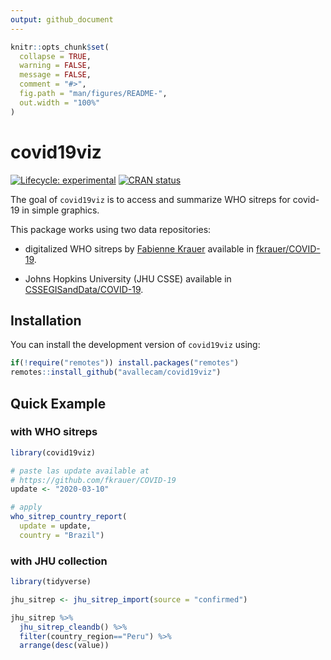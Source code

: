 ```yaml
---
output: github_document
---
```


<!-- README.md is generated from README.Rmd. Please edit that file -->

```r
knitr::opts_chunk$set(
  collapse = TRUE,
  warning = FALSE,
  message = FALSE,
  comment = "#>",
  fig.path = "man/figures/README-",
  out.width = "100%"
)
```
# covid19viz

<!-- badges: start -->
[![Lifecycle: experimental](https://img.shields.io/badge/lifecycle-experimental-orange.svg)](https://www.tidyverse.org/lifecycle/#experimental)
[![CRAN status](https://www.r-pkg.org/badges/version/covid19viz)](https://cran.r-project.org/package=covid19viz)
<!-- badges: end -->

The goal of `covid19viz` is to access and summarize WHO sitreps for covid-19 in simple graphics.

This package works using two data repositories:

- digitalized WHO sitreps by [Fabienne Krauer](https://twitter.com/FabiKrauer) available in [fkrauer/COVID-19](https://github.com/fkrauer/COVID-19).

- Johns Hopkins University (JHU CSSE) available in [CSSEGISandData/COVID-19](https://github.com/CSSEGISandData/COVID-19).

## Installation

<!--
You can install the released version of covid19viz from [CRAN](https://CRAN.R-project.org) with:

``` r
install.packages("covid19viz")
```
-->

You can install the development version of `covid19viz` using:

``` r
if(!require("remotes")) install.packages("remotes")
remotes::install_github("avallecam/covid19viz")
```

## Quick Example

### with WHO sitreps

```r
library(covid19viz)

# paste las update available at
# https://github.com/fkrauer/COVID-19
update <- "2020-03-10"

# apply
who_sitrep_country_report(
  update = update,
  country = "Brazil")
```

### with JHU collection

```r
library(tidyverse)

jhu_sitrep <- jhu_sitrep_import(source = "confirmed")

jhu_sitrep %>%
  jhu_sitrep_cleandb() %>%
  filter(country_region=="Peru") %>%
  arrange(desc(value))
```

